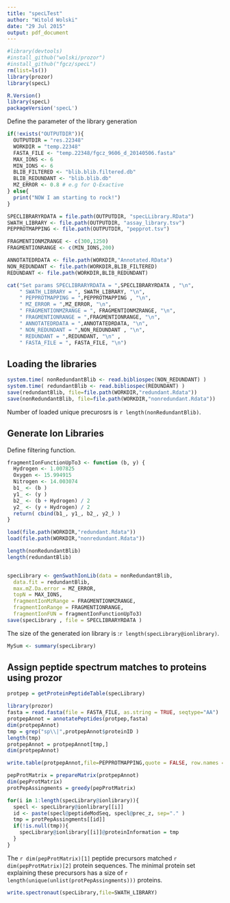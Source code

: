 ```yaml
---
title: "specLTest"
author: "Witold Wolski"
date: "29 Jul 2015"
output: pdf_document
---
```


```r
#library(devtools)
#install_github("wolski/prozor")
#install_github("fgcz/specL")
rm(list=ls())
library(prozor)
library(specL)
```

```r
R.Version()
library(specL)
packageVersion('specL')
```

Define the parameter of the library generation

```r
if(!exists("OUTPUTDIR")){
  OUTPUTDIR = "res.22348"
  WORKDIR = "temp.22348"
  FASTA_FILE <- "temp.22348/fgcz_9606_d_20140506.fasta"
  MAX_IONS <- 6
  MIN_IONS <- 6
  BLIB_FILTERED <- "blib.blib.filtered.db"
  BLIB_REDUNDANT <- "blib.blib.db"
  MZ_ERROR <- 0.8 # e.g for Q-Exactive
} else{
  print("NOW I am starting to rock!")
}

SPECLIBRARYRDATA = file.path(OUTPUTDIR, "specLLibrary.RData")
SWATH_LIBRARY <- file.path(OUTPUTDIR, "assay_library.tsv")
PEPPROTMAPPING <- file.path(OUTPUTDIR, "pepprot.tsv")

FRAGMENTIONMZRANGE <- c(300,1250)
FRAGMENTIONRANGE <- c(MIN_IONS,200)

ANNOTATEDRDATA <- file.path(WORKDIR,"Annotated.RData")
NON_REDUNDANT <- file.path(WORKDIR,BLIB_FILTERED)
REDUNDANT <- file.path(WORKDIR,BLIB_REDUNDANT)

cat("Set params SPECLIBRARYRDATA = ",SPECLIBRARYRDATA , "\n",
    " SWATH_LIBRARY = ", SWATH_LIBRARY, "\n", 
    " PEPPROTMAPPING = ",PEPPROTMAPPING , "\n",
    " MZ_ERROR = ",MZ_ERROR, "\n",
    " FRAGMENTIONMZRANGE = ", FRAGMENTIONMZRANGE, "\n",
    " FRAGMENTIONRANGE = ",FRAGMENTIONRANGE, "\n",
    " ANNOTATEDRDATA = ",ANNOTATEDRDATA, "\n",
    " NON_REDUNDANT = ",NON_REDUNDANT , "\n",
    " REDUNDANT = ",REDUNDANT, "\n" ,  
    " FASTA_FILE = ", FASTA_FILE, "\n")

```

## Loading the libraries

```r
system.time( nonRedundantBlib <- read.bibliospec(NON_REDUNDANT) )
system.time( redundantBlib <- read.bibliospec(REDUNDANT) )
save(redundantBlib, file=file.path(WORKDIR,"redundant.Rdata"))
save(nonRedundantBlib, file=file.path(WORKDIR,"nonredundant.Rdata"))

```

Number of loaded unique precurosrs is `r length(nonRedundantBlib)`.

## Generate Ion Libraries

Define filtering function.

```r
fragmentIonFunctionUpTo3 <- function (b, y) {
  Hydrogen <- 1.007825
  Oxygen <- 15.994915
  Nitrogen <- 14.003074
  b1_ <- (b )
  y1_ <- (y )
  b2_ <- (b + Hydrogen) / 2
  y2_ <- (y + Hydrogen) / 2 
  return( cbind(b1_, y1_, b2_, y2_) )
}

```

```r
load(file.path(WORKDIR,"redundant.Rdata"))
load(file.path(WORKDIR,"nonredundant.Rdata"))

length(nonRedundantBlib)
length(redundantBlib)


specLibrary <- genSwathIonLib(data = nonRedundantBlib,
  data.fit = redundantBlib,
  max.mZ.Da.error = MZ_ERROR,
  topN = MAX_IONS,
  fragmentIonMzRange = FRAGMENTIONMZRANGE,
  fragmentIonRange = FRAGMENTIONRANGE,
  fragmentIonFUN = fragmentIonFunctionUpTo3)
save(specLibrary , file = SPECLIBRARYRDATA )


```

The size of the generated ion library is :`r length(specLibrary@ionlibrary)`.

```r
MySum <- summary(specLibrary)

```

## Assign peptide spectrum matches to proteins using prozor

```r
protpep = getProteinPeptideTable(specLibrary)

```

```r

library(prozor)
fasta = read.fasta(file = FASTA_FILE, as.string = TRUE, seqtype="AA")
protpepAnnot = annotatePeptides(protpep,fasta)
dim(protpepAnnot)
tmp = grep("sp\\|",protpepAnnot$proteinID )
length(tmp)
protpepAnnot = protpepAnnot[tmp,]
dim(protpepAnnot)

write.table(protpepAnnot,file=PEPPROTMAPPING,quote = FALSE, row.names = FALSE)

pepProtMatrix = prepareMatrix(protpepAnnot)
dim(pepProtMatrix)
protPepAssingments = greedy(pepProtMatrix)

for(i in 1:length(specLibrary@ionlibrary)){
  specl <- specLibrary@ionlibrary[[i]]
  id <- paste(specl@peptideModSeq, specl@prec_z, sep="." )
  tmp = protPepAssingments[[id]]
  if(!is.null(tmp)){
    specLibrary@ionlibrary[[i]]@proteinInformation = tmp
  }
}

```

The `r dim(pepProtMatrix)[1]` peptide precursors matched `r dim(pepProtMatrix)[2]` protein sequences.
The minimal protein set explaining these precursors has a size of `r length(unique(unlist(protPepAssingments)))` proteins.


```r
write.spectronaut(specLibrary,file=SWATH_LIBRARY)

```
